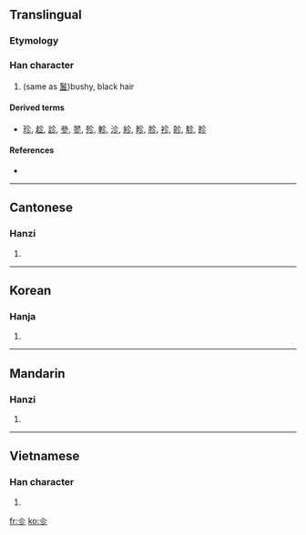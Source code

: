 ==Translingual==

===Etymology===
{{Han compound|人|彡|t1=man|t2=hair|ls=ic}}

===Han character===
{{Han char|rn=9|rad=人|as=03|sn=5|four=|canj=人竹竹竹 (OHHH)}}

# (same as [[鬒]])bushy, black hair

====Derived terms====
* [[珍]], [[趁]], [[診]], [[參]], [[翏]], [[殄]], [[軫]], [[沴]], [[紾]], [[畛]], [[胗]], [[袗]], [[䪾]], [[駗]], [[眕]]

====References====
* {{Han ref|kx=0092.110|hdz=10111.090|uh=3431|ud=13361}}

----

==Cantonese==

===Hanzi===
{{yue-hanzi|jyut=|y=cha5, chaan2 dou3 jaan2}}

# {{defn|Cantonese|sort=人03}}

----

==Korean==

===Hanja===
{{ko-hanja|hangeul=진|rv=jin|mr=chin|y=cin}}

# {{defn|Korean|sort=人03}}

----

==Mandarin==

===Hanzi===
{{cmn-hanzi|pin=[[zhěn]] ([[zhen3]])|wg=chen<sup>3</sup>}}

# {{defn|Mandarin|sort=人03}}

----

==Vietnamese==

===Han character===
{{vi-hantu|[[chỉn]], [[chín]], [[xỉn]]|rs=人03}}

# {{defn|Vietnamese|sort=人03}}

[[fr:㐱]]
[[ko:㐱]]